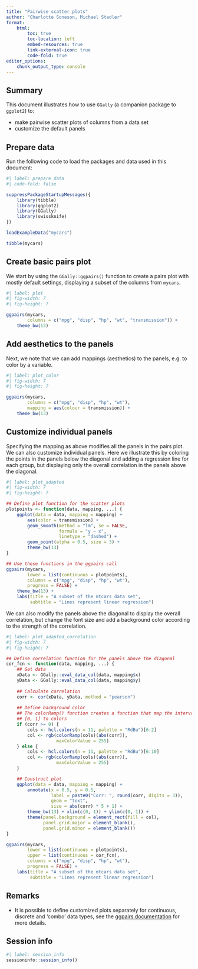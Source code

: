 ```yaml
---
title: "Pairwise scatter plots"
author: "Charlotte Soneson, Michael Stadler"
format:
    html:
        toc: true
        toc-location: left
        embed-resources: true
        link-external-icon: true
        code-fold: true
editor_options: 
    chunk_output_type: console
---
```


## Summary

This document illustrates how to use `GGally` (a companion package to `ggplot2`) to:

- make pairwise scatter plots of columns from a data set
- customize the default panels


## Prepare data

Run the following code to load the packages and data used in this document:

```r
#| label: prepare_data
#| code-fold: false

suppressPackageStartupMessages({
    library(tibble)
    library(ggplot2)
    library(GGally)
    library(swissknife)
})

loadExampleData("mycars")

tibble(mycars)
```

## Create basic pairs plot

We start by using the `GGally::ggpairs()` function to create a pairs plot with 
mostly default settings, displaying a subset of the columns from `mycars`.

```r
#| label: plot
#| fig-width: 7
#| fig-height: 7

ggpairs(mycars, 
        columns = c("mpg", "disp", "hp", "wt", "transmission")) + 
    theme_bw(13)
```

## Add aesthetics to the panels

Next, we note that we can add mappings (aesthetics) to the panels, e.g. to 
color by a variable.

```r
#| label: plot_color
#| fig-width: 7
#| fig-height: 7

ggpairs(mycars, 
        columns = c("mpg", "disp", "hp", "wt"),
        mapping = aes(colour = transmission)) + 
    theme_bw(13)
```

## Customize individual panels

Specifying the mapping as above modifies all the panels in the pairs plot. 
We can also customize individual panels. Here we illustrate this by coloring 
the points in the panels below the diagonal and adding a regression line for 
each group, but displaying only the overall correlation in the panels 
above the diagonal. 

```r
#| label: plot_adapted
#| fig-width: 7
#| fig-height: 7

## Define plot function for the scatter plots
plotpoints <- function(data, mapping, ...) {
    ggplot(data = data, mapping = mapping) +
        aes(color = transmission) + 
        geom_smooth(method = "lm", se = FALSE, 
                    formula = "y ~ x",
                    linetype = "dashed") + 
        geom_point(alpha = 0.5, size = 3) +
        theme_bw(13)
}

## Use these functions in the ggpairs call
ggpairs(mycars, 
        lower = list(continuous = plotpoints),
        columns = c("mpg", "disp", "hp", "wt"),
        progress = FALSE) + 
    theme_bw(13) + 
    labs(title = "A subset of the mtcars data set",
         subtitle = "Lines represent linear regression")
```

We can also modify the panels above the diagonal to display the overall 
correlation, but change the font size and add a background color according to 
the strength of the correlation.

```r
#| label: plot_adapted_correlation
#| fig-width: 7
#| fig-height: 7

## Define correlation function for the panels above the diagonal
cor_fcn <- function(data, mapping, ...) {
    ## Get data
    xData <- GGally::eval_data_col(data, mapping$x)
    yData <- GGally::eval_data_col(data, mapping$y)
    
    ## Calculate correlation
    corr <- cor(xData, yData, method = "pearson")
    
    ## Define background color
    ## The colorRamp() function creates a function that map the interval 
    ## [0, 1] to colors
    if (corr >= 0) {
        cols <- hcl.colors(n = 11, palette = "RdBu")[6:2]
        col <- rgb(colorRamp(cols)(abs(corr)),
                   maxColorValue = 255)
    } else {
        cols <- hcl.colors(n = 11, palette = "RdBu")[6:10]
        col <- rgb(colorRamp(cols)(abs(corr)),
                   maxColorValue = 255)
    }

    ## Construct plot
    ggplot(data = data, mapping = mapping) +
        annotate(x = 0.5, y = 0.5, 
                 label = paste0("Corr: ", round(corr, digits = 3)),
                 geom = "text",
                 size = abs(corr) * 5 + 1) +
        theme_bw(13) + xlim(c(0, 1)) + ylim(c(0, 1)) +
        theme(panel.background = element_rect(fill = col),
              panel.grid.major = element_blank(),
              panel.grid.minor = element_blank())
}

ggpairs(mycars, 
        lower = list(continuous = plotpoints),
        upper = list(continuous = cor_fcn),
        columns = c("mpg", "disp", "hp", "wt"),
        progress = FALSE) + 
    labs(title = "A subset of the mtcars data set",
         subtitle = "Lines represent linear regression")
```

## Remarks

* It is possible to define customized plots separately for continuous, 
discrete and 'combo' data types, see the [ggpairs documentation](https://ggobi.github.io/ggally/articles/ggpairs.html) for more 
details. 

## Session info

```r
#| label: session_info
sessioninfo::session_info()
```
